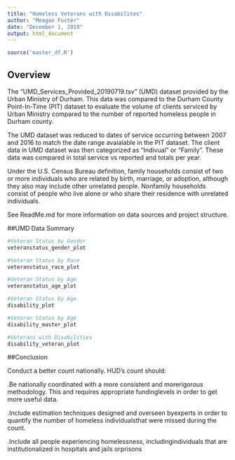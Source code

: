 ```yaml
---
title: "Homeless Veterans with Disabilites"
author: "Meagan Foster"
date: "December 1, 2019"
output: html_document
---
```


  ```r
source('master_df.R')

```

## Overview

The "UMD_Services_Provided_20190719.tsv" (UMD) dataset provided by the Urban Ministry of Durham. This data was compared to the Durham County Point-In-Time (PIT) dataset to evaluate the volume of clients serviced by Urban Ministry compared to the number of reported homeless people in Durham county.  

The UMD dataset was reduced to dates of service occurring between 2007 and 2016 to match the date range avaialable in the PIT dataset.  The client data in UMD dataset was then categorized as "Indivual" or "Family".  These data was compared in total service vs reported and totals per year.

Under the U.S. Census Bureau definition, family households consist of two or more individuals who are related by birth, marriage, or adoption, although they also may include other unrelated people. Nonfamily households consist of people who live alone or who share their residence with unrelated individuals.

See ReadMe.md for more information on data sources and project structure.


##UMD Data Summary

  ```r
#Veteran Status by Gender
veteranstatus_gender_plot
```


  ```r
#Veteran Status by Race
veteranstatus_race_plot
```


  ```r
#Veteran Status by Age
veteranstatus_age_plot
```


  ```r
#Veteran Status by Age
disability_plot
```



  ```r
#Veteran Status by Age
disability_master_plot
```



  ```r
#Veterans with Disabilities
disability_veteran_plot
```


##Conclusion

Conduct a better count nationally. HUD's count should:

.Be nationally coordinated with a more consistent and morerigorous methodology. This and requires appropriate fundinglevels in order to get more useful data.

.Include estimation techniques designed and overseen byexperts in order to quantify the number of homeless individualsthat were missed during the count.

.Include all people experiencing homelessness, includingindividuals that are institutionalized in hospitals and jails orprisons
